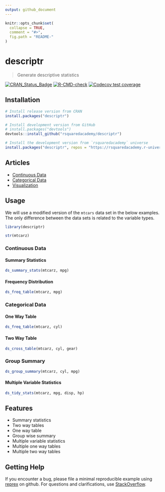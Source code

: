 ```yaml
---
output: github_document
---
```


<!-- README.md is generated from README.Rmd. Please edit that file -->

```r
knitr::opts_chunk$set(
  collapse = TRUE,
  comment = "#>",
  fig.path = "README-"
)
```

# descriptr 

> Generate descriptive statistics

<!-- badges: start -->
[![CRAN_Status_Badge](https://www.r-pkg.org/badges/version/descriptr)](https://cran.r-project.org/package=descriptr) 
[![R-CMD-check](https://github.com/rsquaredacademy/descriptr/actions/workflows/R-CMD-check.yaml/badge.svg)](https://github.com/rsquaredacademy/descriptr/actions/workflows/R-CMD-check.yaml)
[![Codecov test coverage](https://codecov.io/gh/rsquaredacademy/descriptr/graph/badge.svg)](https://app.codecov.io/gh/rsquaredacademy/descriptr)
<!-- badges: end -->


## Installation

```r
# Install release version from CRAN
install.packages("descriptr")

# Install development version from GitHub
# install.packages("devtools")
devtools::install_github("rsquaredacademy/descriptr")

# Install the development version from `rsquaredacademy` universe
install.packages("descriptr", repos = "https://rsquaredacademy.r-universe.dev")
```

## Articles

- [Continuous Data](https://descriptr.rsquaredacademy.com/articles/continuous-data.html)
- [Categorical Data](https://descriptr.rsquaredacademy.com/articles/categorical-data.html)
- [Visualization](https://descriptr.rsquaredacademy.com/articles/visualization.html)

## Usage

We will use a modified version of the `mtcars` data set in the below examples. 
The only difference between the data sets is related to the variable types.

```r
library(descriptr)
```

```r
str(mtcarz)
```

### Continuous Data

#### Summary Statistics

```r
ds_summary_stats(mtcarz, mpg)
```

#### Frequency Distribution

```r
ds_freq_table(mtcarz, mpg)
```

### Categorical Data

#### One Way Table

```r
ds_freq_table(mtcarz, cyl)
```

#### Two Way Table

```r
ds_cross_table(mtcarz, cyl, gear)
```

### Group Summary

```r
ds_group_summary(mtcarz, cyl, mpg)
```

#### Multiple Variable Statistics

```r
ds_tidy_stats(mtcarz, mpg, disp, hp)
```

## Features

- Summary statistics
- Two way tables
- One way table
- Group wise summary
- Multiple variable statistics
- Multiple one way tables
- Multiple two way tables

## Getting Help

If you encounter a bug, please file a minimal reproducible example using 
[reprex](https://reprex.tidyverse.org/index.html) on github. For questions and 
clarifications, use [StackOverflow](https://stackoverflow.com/).

